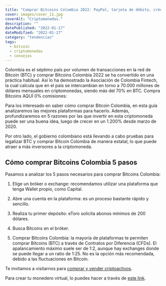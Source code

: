 ```yaml
---
title: "Comprar Bitcoins Colombia 2022: PayPal, tarjeta de débito, crédito"
cover: images/cover_11.jpg
coverAlt: "Criptomonedas."
description: ""
datePublished: "2022-01-17"
dateModified: "2022-01-17"
category: "tendencias"
tags:
  - bitcoin
  - criptomonedas
  - consejos
---
```


Colombia es el séptimo país por volumen de transacciones en la red de Bitcoin (BTC) y comprar
Bitcoins Colombia 2022 se ha convertido en una práctica habitual. Así lo ha demostrado la Asociación
de Colombia Fintech, la cual calcula que en el país se intercambian en torno a 70.000 millones de
dólares mensuales en criptomonedas, siendo más del 70% en BTC. Compra Bitcoins AQUÍ 0% comisiones:

Para los interesado en saber cómo comprar Bitcoin Colombia, en esta guía analizaremos las mejores
plataformas para hacerlo. Además, profundizaremos en 5 razones por las que invertir en esta
criptomoneda puede ser una buena idea, luego de crecer en un 1.200% desde marzo de 2020.

Por otro lado, el gobierno colombiano está llevando a cabo pruebas para legalizar BTC y comprar Bitcoin
Colombia de manera estatal, lo que puede atraer a más inversores a la criptomoneda.

## Cómo comprar Bitcoins Colombia 5 pasos

Pasamos a analizar los 5 pasos necesarios para comprar Bitcoins Colombia:



1. Elige un bróker o exchange: recomendamos utilizar una plataforma que tenga Wallet propio, como Capital.

2. Abre una cuenta en la plataforma: es un proceso bastante rápido y sencillo.

3. Realiza tu primer depósito: eToro solicita abonos mínimos de 200 dólares.

4. Busca Bitcoins en el bróker.

5. Comprar Bitcoins Colombia: la mayoría de plataformas te permiten comprar Bitcoins (BTC)
a través de Contratos por Diferencia (CFDs). El apalancamiento máximo suele ser de 1:2,
aunque hay exchanges donde se puede llegar a un ratio de 1:25. No es la opción más recomendada,
debido a las fluctuaciones en Bitcoin.

Te invitamos a visitarnos para [comprar y vender criptoactivos](https://shop.criptocambioslatam.com).

Para crear tu monedero virtual, lo puedes hacer a través de [este link](https://accounts.binance.com/es/register?ref=20517808).